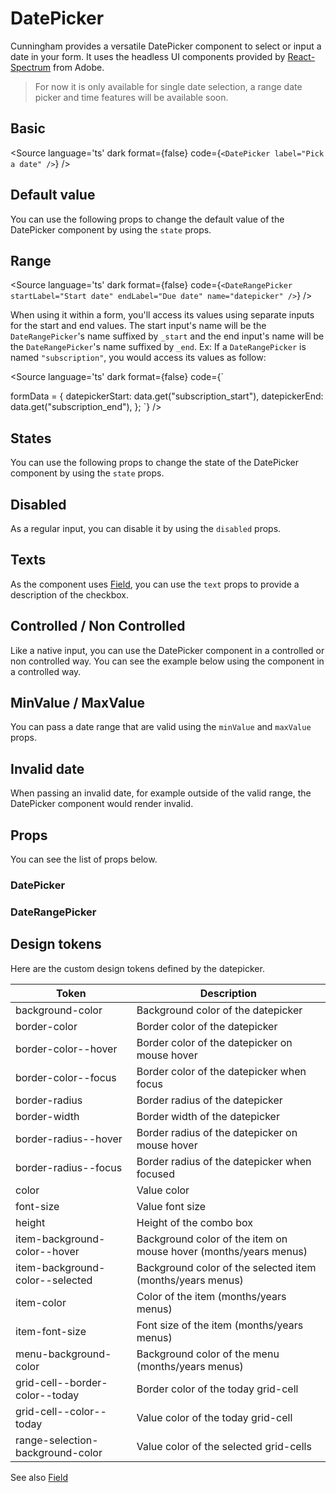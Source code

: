 

<Meta title="Components/Forms/DatePicker/Doc" component={DatePicker}/>


# DatePicker


Cunningham provides a versatile DatePicker component to select or input a date in your form. It uses the headless
UI components provided by [React-Spectrum](https://react-spectrum.adobe.com/react-aria/useDatePicker.html) from Adobe.

> For now it is only available for single date selection, a range date picker and time features will be available soon.


## Basic

<Source
  language='ts'
  dark
  format={false}
  code={`
  <DatePicker label="Pick a date" />
  `}
/>

<Canvas>
  <Story id="components-forms-datepicker--default"/>
</Canvas>

## Default value
You can use the following props to change the default value of the DatePicker component by using the `state` props.

<Canvas sourceState="shown">
  <Story id="components-forms-datepicker--default-value"/>
</Canvas>

## Range

<Source
  language='ts'
  dark
  format={false}
  code={`
  <DateRangePicker startLabel="Start date" endLabel="Due date" name="datepicker" />
  `}
/>

When using it within a form, you'll access its values using separate inputs for the start and end values. The start input's
name will be the `DateRangePicker`'s name suffixed by `_start` and the end input's name will be the `DateRangePicker`'s name suffixed by `_end`.
Ex: If a `DateRangePicker` is named `"subscription"`, you would access its values as follow:

<Source
  language='ts'
  dark
  format={false}
  code={`

  formData = {
    datepickerStart: data.get("subscription_start"),
    datepickerEnd: data.get("subscription_end"),
  };
  `}
/>

<Canvas>
  <Story id="components-forms-datepicker--range-default"/>
</Canvas>


## States

You can use the following props to change the state of the DatePicker component by using the `state` props.

<Canvas sourceState="shown">
  <Story id="components-forms-datepicker--error"/>
  <Story id="components-forms-datepicker--success"/>
</Canvas>

## Disabled

As a regular input, you can disable it by using the `disabled` props.

<Canvas sourceState="shown">
  <Story id="components-forms-datepicker--disabled"/>
  <Story id="components-forms-datepicker--disabled-value"/>
</Canvas>

## Texts

As the component uses [Field](?path=/story/components-forms-field-doc--page), you can use the `text` props to provide a description of the checkbox.

<Canvas sourceState="shown">
  <Story id="components-forms-datepicker--with-text"/>
</Canvas>

## Controlled / Non Controlled

Like a native input, you can use the DatePicker component in a controlled or non controlled way. You can see the example below
using the component in a controlled way.

<Canvas sourceState="shown">
  <Story id="components-forms-datepicker--controlled"/>
  <Story id="components-forms-datepicker--range-controlled"/>
</Canvas>

## MinValue / MaxValue

You can pass a date range that are valid using the `minValue` and `maxValue` props.

<Canvas sourceState="shown">
  <Story id="components-forms-datepicker--min-max-value"/>
</Canvas>

## Invalid date

When passing an invalid date, for example outside of the valid range, the DatePicker component would render invalid.

<Canvas sourceState="shown">
  <Story id="components-forms-datepicker--invalid-value"/>
</Canvas>

## Props

You can see the list of props below.

### DatePicker

<ArgsTable of={DatePicker} />

### DateRangePicker

<ArgsTable of={DateRangePicker} />


## Design tokens

Here are the custom design tokens defined by the datepicker.

| Token        	| Description                 	|
|---------------	|-----------------------------	|
| background-color   	| Background color of the datepicker    	|
| border-color   	| Border color of the datepicker    	|
| border-color--hover   	| Border color of the datepicker on mouse hover   	|
| border-color--focus   	| Border color of the datepicker when focus   	|
| border-radius     	| Border radius of the datepicker      	|
| border-width     	| Border width of the datepicker      	|
| border-radius--hover   	| Border radius of the datepicker on mouse hover    	|
| border-radius--focus   	| Border radius of the datepicker when focused    	|
| color   	| Value color  	|
| font-size        	| Value font size        	|
| height | Height of the combo box |
| item-background-color--hover | Background color of the item on mouse hover (months/years menus)   	|
| item-background-color--selected | Background color of the selected item (months/years menus)   	|
| item-color | Color of the item (months/years menus)    	|
| item-font-size | Font size of the item (months/years menus)    	|
| menu-background-color | Background color of the menu (months/years menus)    	|
| grid-cell--border-color--today | Border color of the today grid-cell    	|
| grid-cell--color--today | Value color of the today grid-cell    	|
| range-selection-background-color | Value color of the selected grid-cells    	|

See also [Field](?path=/story/components-forms-field-doc--page)
